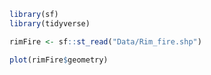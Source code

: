 ```r

library(sf)
library(tidyverse)

rimFire <- sf::st_read("Data/Rim_fire.shp")

plot(rimFire$geometry)



```